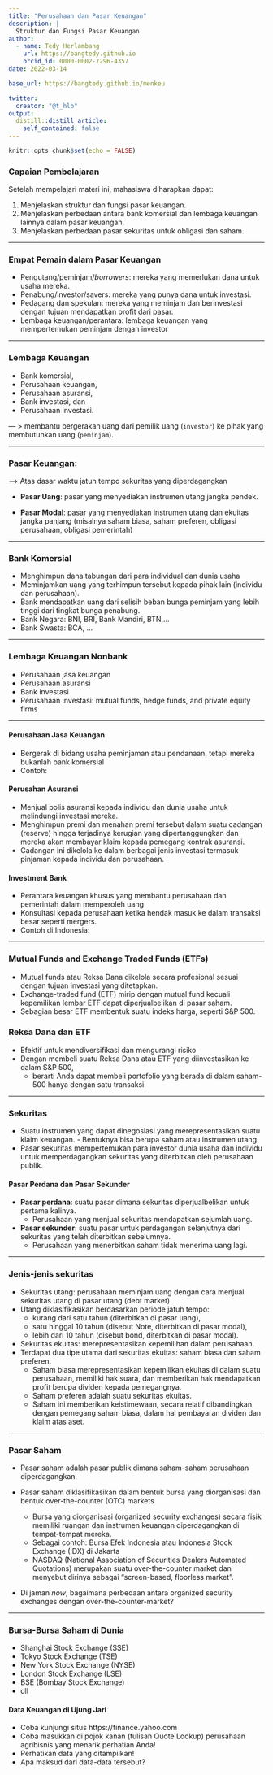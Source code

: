 ```yaml
---
title: "Perusahaan dan Pasar Keuangan"
description: |
  Struktur dan Fungsi Pasar Keuangan
author: 
  - name: Tedy Herlambang
    url: https://bangtedy.github.io
    orcid_id: 0000-0002-7296-4357
date: 2022-03-14

base_url: https://bangtedy.github.io/menkeu

twitter:
  creator: "@t_hlb"
output:
  distill::distill_article:
    self_contained: false
---
```



```r
knitr::opts_chunk$set(echo = FALSE)
```

### Capaian Pembelajaran

Setelah mempelajari materi ini, mahasiswa diharapkan dapat:

1. Menjelaskan struktur dan fungsi pasar keuangan.
2. Menjelaskan perbedaan antara bank komersial dan lembaga keuangan lainnya dalam pasar keuangan.
3. Menjelaskan perbedaan pasar sekuritas untuk obligasi dan saham.



---

### Empat Pemain dalam Pasar Keuangan

- Pengutang/peminjam/*borrowers*: mereka yang memerlukan dana untuk usaha mereka.
- Penabung/investor/savers: mereka yang punya dana untuk investasi. 
- Pedagang dan spekulan: mereka yang meminjam dan berinvestasi dengan tujuan mendapatkan profit dari pasar. 
- Lembaga keuangan/perantara: lembaga keuangan yang mempertemukan peminjam dengan investor

---

### Lembaga Keuangan

- Bank komersial, 
- Perusahaan keuangan, 
- Perusahaan asuransi, 
- Bank investasi, dan 
- Perusahaan investasi.

--- >  membantu pergerakan uang dari pemilik uang (`investor`) ke pihak yang membutuhkan uang (`peminjam`).

---

### Pasar Keuangan: 

--> Atas dasar waktu jatuh tempo sekuritas yang diperdagangkan

- **Pasar Uang**: pasar yang menyediakan instrumen utang jangka pendek.

- **Pasar Modal**: pasar yang menyediakan instrumen utang dan ekuitas jangka panjang (misalnya saham biasa, saham preferen, obligasi perusahaan, obligasi pemerintah)

---

### Bank Komersial 

- Menghimpun dana tabungan dari para individual dan dunia usaha
- Meminjamkan uang yang terhimpun tersebut kepada pihak lain (individu dan perusahaan). 
- Bank mendapatkan uang dari selisih beban bunga peminjam yang lebih tinggi dari tingkat bunga penabung.
- Bank Negara: BNI, BRI, Bank Mandiri, BTN,...
- Bank Swasta: BCA, ...

---

### Lembaga Keuangan Nonbank

- Perusahaan jasa keuangan
- Perusahaan asuransi
- Bank investasi
- Perusahaan investasi: mutual funds, hedge funds, and private equity firms

---

#### Perusahaan Jasa Keuangan

- Bergerak di bidang usaha peminjaman atau pendanaan, tetapi mereka bukanlah bank komersial
- Contoh: 

#### Perusahan Asuransi 

- Menjual polis asuransi kepada individu dan dunia usaha untuk melindungi investasi mereka.
- Menghimpun premi dan menahan premi tersebut dalam suatu cadangan (reserve) hingga terjadinya kerugian yang dipertanggungkan dan mereka akan membayar klaim kepada pemegang kontrak asuransi. 
- Cadangan ini dikelola ke dalam berbagai jenis investasi termasuk pinjaman kepada individu dan perusahaan.

#### Investment Bank

- Perantara keuangan khusus yang membantu perusahaan dan pemerintah dalam memperoleh uang
- Konsultasi kepada perusahaan ketika hendak masuk ke dalam transaksi besar seperti mergers.
- Contoh di Indonesia: 

---

### Mutual Funds and Exchange Traded Funds (ETFs)

- Mutual funds atau Reksa Dana dikelola secara profesional sesuai dengan tujuan investasi yang ditetapkan.
- Exchange-traded fund (ETF) mirip dengan mutual fund kecuali kepemilikan lembar ETF dapat diperjualbelikan di pasar saham.
- Sebagian besar ETF membentuk suatu indeks harga, seperti S&P 500.

### Reksa Dana dan ETF

- Efektif untuk mendiversifikasi dan mengurangi risiko
- Dengan membeli suatu Reksa Dana atau ETF yang diinvestasikan ke dalam S&P 500, 
  - berarti Anda dapat membeli portofolio yang berada di dalam saham-500 hanya dengan satu transaksi

---

### Sekuritas

- Suatu instrumen yang dapat dinegosiasi yang merepresentasikan suatu klaim keuangan. - Bentuknya bisa berupa saham atau instrumen utang.
- Pasar sekuritas mempertemukan para investor dunia usaha dan individu untuk memperdagangkan sekuritas yang diterbitkan oleh perusahaan publik.

#### Pasar Perdana dan Pasar Sekunder

- **Pasar perdana**: suatu pasar dimana sekuritas diperjualbelikan untuk pertama kalinya. 
  - Perusahaan yang menjual sekuritas mendapatkan sejumlah uang.

- **Pasar sekunder**: suatu pasar untuk perdagangan selanjutnya dari sekuritas yang telah diterbitkan sebelumnya. 
  - Perusahaan yang menerbitkan saham tidak menerima uang lagi.

---

### Jenis-jenis sekuritas

- Sekuritas utang: perusahaan meminjam uang dengan cara menjual sekuritas utang di pasar utang (debt market). 
- Utang diklasifikasikan berdasarkan periode jatuh tempo: 
  - kurang dari satu tahun (diterbitkan di pasar uang), 
  - satu hinggal 10 tahun (disebut Note, diterbitkan di pasar modal), 
  - lebih dari 10 tahun (disebut bond, diterbitkan di pasar modal).
- Sekuritas ekuitas: merepresentasikan kepemilihan dalam perusahaan.
- Terdapat dua tipe utama dari sekuritas ekuitas: saham biasa dan saham preferen.
  - Saham biasa merepresentasikan kepemilikan ekuitas di dalam suatu perusahaan, memiliki hak suara, dan memberikan hak mendapatkan profit berupa dividen kepada pemegangnya.
  - Saham preferen adalah suatu sekuritas ekuitas. 
  - Saham ini memberikan keistimewaan, secara relatif dibandingkan dengan pemegang saham biasa, dalam hal pembayaran dividen dan klaim atas aset.

---

### Pasar Saham

- Pasar saham adalah pasar publik dimana saham-saham perusahaan diperdagangkan.

- Pasar saham diklasifikasikan dalam bentuk bursa yang diorganisasi dan bentuk over-the-counter (OTC) markets
  - Bursa yang diorganisasi (organized security exchanges) secara fisik memiliki ruangan dan instrumen keuangan diperdagangkan di tempat-tempat mereka. 
  - Sebagai contoh: Bursa Efek Indonesia atau Indonesia Stock Exchange (IDX) di Jakarta 
  - NASDAQ (National Association of Securities Dealers Automated Quotations) merupakan suatu over-the-counter market dan menyebut dirinya sebagai “screen-based, floorless market”. 
- Di jaman *now*, bagaimana perbedaan antara organized security exchanges dengan over-the-counter-market?

---

### Bursa-Bursa Saham di Dunia

- Shanghai Stock Exchange (SSE)
- Tokyo Stock Exchange (TSE)
- New York Stock Exchange (NYSE)
- London Stock Exchange (LSE)
- BSE (Bombay Stock Exchange)
- dll

#### Data Keuangan di Ujung Jari

- Coba kunjungi situs https://finance.yahoo.com
- Coba masukkan di pojok kanan (tulisan Quote Lookup) perusahaan agribisnis yang menarik perhatian Anda!
- Perhatikan data yang ditampilkan!
- Apa maksud dari data-data tersebut?


<!-- AddToAny BEGIN -->
<div class="a2a_kit a2a_kit_size_16 a2a_default_style"; data-a2a-url="https://bangtedy.github.io/menkeu" data-a2a-title="Perusahaan dan Pasar Keuangan">
<a class="a2a_button_whatsapp"></a>
<a class="a2a_button_telegram"></a>
</div>
<script async src="https://static.addtoany.com/menu/page.js"></script>
<!-- AddToAny END -->
